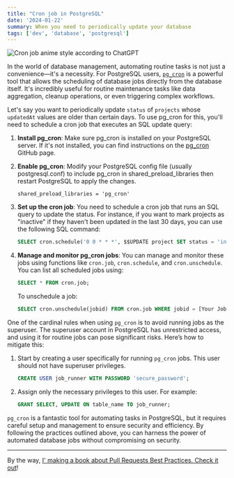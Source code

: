 ```yaml
---
title: "Cron job in PostgreSQL"
date: '2024-01-22'
summary: When you need to periodically update your database
tags: ['dev', 'database', 'postgresql']
---
```


![Cron job anime style according to ChatGPT](/static/images/articles/cronjob.png.webp)

In the world of database management, automating routine tasks is not just a convenience—it's a necessity. For PostgreSQL users, [`pg_cron`](https://github.com/citusdata/pg_cron) is a powerful tool that allows the scheduling of database jobs directly from the database itself. It's incredibly useful for routine maintenance tasks like data aggregation, cleanup operations, or even triggering complex workflows.

Let's say you want to periodically update `status` of `projects` whose `updatedAt` values are older than certain days. To use pg_cron for this, you'll need to schedule a cron job that executes an SQL update query:

1. **Install pg_cron**: Make sure pg_cron is installed on your PostgreSQL server. If it's not installed, you can find instructions on the [pg_cron](https://github.com/citusdata/pg_cron) GitHub page.
2. **Enable pg_cron**: Modify your PostgreSQL config file (usually postgresql.conf) to include pg_cron in shared_preload_libraries then restart PostgreSQL to apply the changes.

    ```
    shared_preload_libraries = 'pg_cron'
    ```

3. **Set up the cron job**: You need to schedule a cron job that runs an SQL query to update the status. For instance, if you want to mark projects as "inactive" if they haven't been updated in the last 30 days, you can use the following SQL command:

    ```sql
    SELECT cron.schedule('0 0 * * *', $$UPDATE project SET status = 'inactive' WHERE updatedAt < now() - interval '30 days'$$);
    ```

4. **Manage and monitor pg_cron jobs**: You can manage and monitor these jobs using functions like `cron.job`, `cron.schedule`, and `cron.unschedule`. You can list all scheduled jobs using:

    ```sql
    SELECT * FROM cron.job;
    ```

    To unschedule a job:

    ```sql
    SELECT cron.unschedule(jobid) FROM cron.job WHERE jobid = [Your Job ID];
    ```


One of the cardinal rules when using `pg_cron` is to avoid running jobs as the superuser. The superuser account in PostgreSQL has unrestricted access, and using it for routine jobs can pose significant risks. Here’s how to mitigate this:

1. Start by creating a user specifically for running `pg_cron` jobs. This user should not have superuser privileges.

    ```sql
    CREATE USER job_runner WITH PASSWORD 'secure_password';
    ```

2. Assign only the necessary privileges to this user. For example:
    
    ```sql
    GRANT SELECT, UPDATE ON table_name TO job_runner;
    ```

`pg_cron` is a fantastic tool for automating tasks in PostgreSQL, but it requires careful setup and management to ensure security and efficiency. By following the practices outlined above, you can harness the power of automated database jobs without compromising on security.

---

By the way, [I' making a book about Pull Requests Best Practices. Check it out](https://pr.nico.fyi)!
